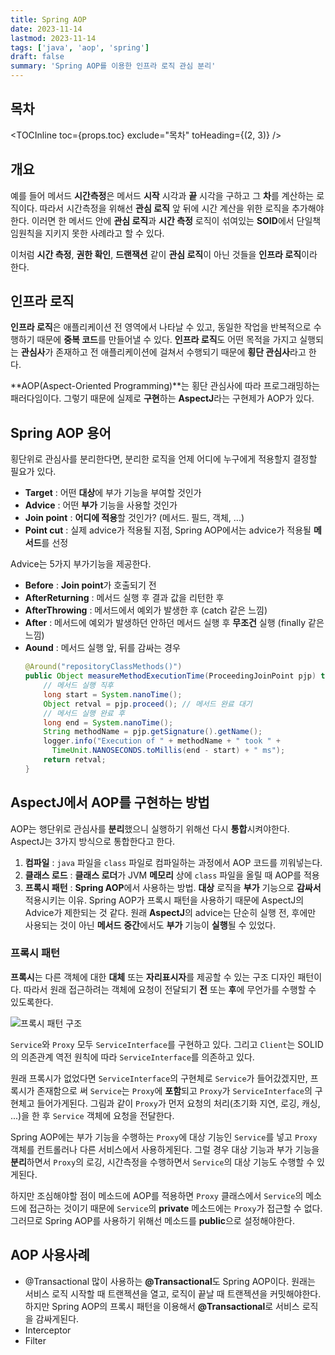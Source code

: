 ```yaml
---
title: Spring AOP
date: 2023-11-14
lastmod: 2023-11-14
tags: ['java', 'aop', 'spring']
draft: false
summary: 'Spring AOP를 이용한 인프라 로직 관심 분리'
---
```


## 목차

<TOCInline toc={props.toc} exclude="목차" toHeading={(2, 3)} />

## 개요

예를 들어 메서드 **시간측정**은 메서드 **시작** 시각과 **끝** 시각을 구하고 그 **차**를 계산하는 로직이다.
따라서 시간측정을 위해선 **관심 로직** 앞 뒤에 시간 계산을 위한 로직을 추가해야한다.
이러면 한 메서드 안에 **관심 로직**과 **시간 측정** 로직이 섞여있는 **SOID**에서 단일책임원칙을 지키지 못한 사례라고 할 수 있다.

이처럼 **시간 측정**, **권한 확인**, **드랜잭션** 같이 **관심 로직**이 아닌 것들을 **인프라 로직**이라 한다.

## 인프라 로직

**인프라 로직**은 애플리케이션 전 영역에서 나타날 수 있고, 동일한 작업을 반복적으로 수행하기 때문에 **중복 코드**를 만들어낼 수 있다.
**인프라 로직**도 어떤 목적을 가지고 실행되는 **관심사**가 존재하고 전 애플리케이션에 걸쳐서 수행되기 때문에 **횡단 관심사**라고 한다.

**AOP(Aspect-Oriented Programming)**는 횡단 관심사에 따라 프로그래밍하는 패러다임이다. 그렇기 때문에 실제로 **구현**하는 **AspectJ**라는 구현제가 AOP가 있다.

## Spring AOP 용어

횡단위로 관심사를 분리한다면, 분리한 로직을 언제 어디에 누구에게 적용할지 결정할 필요가 있다.

- **Target** : 어떤 **대상**에 부가 기능을 부여할 것인가
- **Advice** : 어떤 **부가** 기능을 사용할 것인가
- **Join point** : **어디에 적용**할 것인가? (메서드. 필드, 객체, ...)
- **Point cut** : 실제 advice가 적용될 지점, Spring AOP에서는 advice가 적용될 **메서드**를 선정

Advice는 5가지 부가기능을 제공한다.

- **Before** : **Join point**가 호출되기 전
- **AfterReturning** : 메서드 실행 후 결과 값을 리턴한 후
- **AfterThrowing** : 메서드에서 예외가 발생한 후 (catch 같은 느낌)
- **After** : 메서드에 예외가 발생하던 안하던 메서드 실행 후 **무조건** 실행 (finally 같은 느낌)
- **Aound** : 메서드 실행 앞, 뒤를 감싸는 경우
  ```java
  @Around("repositoryClassMethods()")
  public Object measureMethodExecutionTime(ProceedingJoinPoint pjp) throws Throwable {
      // 메서드 실행 직후
      long start = System.nanoTime();
      Object retval = pjp.proceed(); // 메서드 완료 대기
      // 메서드 실행 완료 후
      long end = System.nanoTime();
      String methodName = pjp.getSignature().getName();
      logger.info("Execution of " + methodName + " took " +
        TimeUnit.NANOSECONDS.toMillis(end - start) + " ms");
      return retval;
  }
  ```

## AspectJ에서 AOP를 구현하는 방법

AOP는 행단위로 관심사를 **분리**했으니 실행하기 위해선 다시 **통합**시켜야한다.
AspectJ는 3가지 방식으로 통합한다고 한다.

1. **컴파일** : `java` 파일을 `class` 파일로 컴파일하는 과정에서 AOP 코드를 끼워넣는다.
2. **클래스 로드** : **클래스 로더**가 JVM **메모리** 상에 `class` 파일을 올릴 때 AOP를 적용
3. **프록시 패턴** : **Spring AOP**에서 사용하는 방법. **대상** 로직을 **부가** 기능으로 **감싸서** 적용시키는 이유.
   Spring AOP가 프록시 패턴을 사용하기 때문에 AspectJ의 Advice가 제한되는 것 같다. 원래 **AspectJ**의 advice는 단순히 실행 전, 후에만 사용되는 것이 아닌 **메서드** **중간**에서도 **부가** 기능이 **실행**될 수 있었다.

### 프록시 패턴

**프록시**는 다른 객체에 대한 **대체** 또는 **자리표시자**를 제공할 수 있는 구조 디자인 패턴이다.
따라서 원래 접근하려는 객체에 요청이 전달되기 **전** 또는 **후**에 무언가를 수행할 수 있도록한다.

<img src="/static/images/spring/spring-proxy-structure.png" alt="프록시 패턴 구조" />

`Service`와 `Proxy` 모두 `ServiceInterface`를 구현하고 있다. 그리고 `Client`는 SOLID의 의존관계 역전 원칙에 따라 `ServiceInterface`를 의존하고 있다.

원래 프록시가 없었다면 `ServiceInterface`의 구현체로 `Service`가 들어갔겠지만, 프록시가 존재함으로 써 `Service`는 `Proxy`에 **포함**되고
`Proxy`가 `ServiceInterface`의 구현체고 들어가게된다.
그림과 같이 `Proxy`가 먼저 요청의 처리(초기화 지연, 로깅, 캐싱, ...)을 한 후 `Service` 객체에 요청을 전달한다.

Spring AOP에는 부가 기능을 수행하는 `Proxy`에 대상 기능인 `Service`를 넣고 `Proxy` 객체를 컨트롤러나 다른 서비스에서 사용하게된다.
그럴 경우 대상 기능과 부가 기능을 **분리**하면서 `Proxy`의 로깅, 시간측정을 수행하면서 `Service`의 대상 기능도 수행할 수 있게된다.

하지만 조심해야할 점이 메소드에 AOP를 적용하면 `Proxy` 클래스에서 `Service`의 메소드에 접근하는 것이기 때문에
`Service`의 **private** 메소드에는 `Proxy`가 접근할 수 없다. 그러므로 Spring AOP를 사용하기 위해선 메소드를 **public**으로 설정해야한다.

## AOP 사용사례

- @Transactional
  많이 사용하는 **@Transactional**도 Spring AOP이다. 원래는 서비스 로직 시작할 때 트랜젝션을 열고, 로직이 끝날 때 트랜젝션을 커밋해야한다.
  하지만 Spring AOP의 프록시 패턴을 이용해서 **@Transactional**로 서비스 로직을 감싸게된다.
- Interceptor
- Filter
